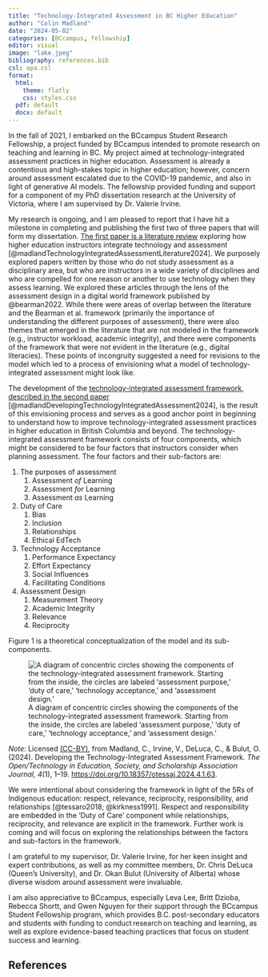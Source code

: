 ```yaml
---
title: "Technology-Integrated Assessment in BC Higher Education"
author: "Colin Madland"
date: "2024-05-02"
categories: [BCcampus, fellowship]
editor: visual
image: "lake.jpeg"
bibliography: references.bib
csl: apa.csl
format:
  html:
    theme: flatly
    css: styles.css
  pdf: default
  docx: default
---
```


In the fall of 2021, I embarked on the BCcampus Student Research Fellowship, a project funded by BCcampus intended to promote research on teaching and learning in BC. My project aimed at technology-integrated assessment practices in higher education. Assessment is already a contentious and high-stakes topic in higher education; however, concern around assessment escalated due to the COVID-19 pandemic, and also in light of generative AI models. The fellowship provided funding and support for a component of my PhD dissertation research at the University of Victoria, where I am supervised by Dr. Valerie Irvine.

My research is ongoing, and I am pleased to report that I have hit a milestone in completing and publishing the first two of three papers that will form my dissertation. [The first paper is a literature review](https://doi.org/10.18357/otessaj.2024.4.1.57) exploring how higher education instructors integrate technology and assessment [@madlandTechnologyIntegratedAssessmentLiterature2024]. We purposely explored papers written by those who do not study assessment as a disciplinary area, but who are instructors in a wide variety of disciplines and who are compelled for one reason or another to use technology when they assess learning. We explored these articles through the lens of the assessment design in a digital world framework published by @bearman2022. While there were areas of overlap between the literature and the Bearman et al. framework (primarily the importance of understanding the different purposes of assessment), there were also themes that emerged in the literature that are not modeled in the framework (e.g., instructor workload, academic integrity), and there were components of the framework that were not evident in the literature (e.g., digital literacies). These points of incongruity suggested a need for revisions to the model which led to a process of envisioning what a model of technology-integrated assessment might look like.

The development of the [technology-integrated assessment framework, described in the second paper](https://doi.org/10.18357/otessaj.2024.4.1.63) [@madlandDevelopingTechnologyIntegratedAssessment2024], is the result of this envisioning process and serves as a good anchor point in beginning to understand how to improve technology-integrated assessment practices in higher education in British Columbia and beyond. The technology-integrated assessment framework consists of four components, which might be considered to be four factors that instructors consider when planning assessment. The four factors and their sub-factors are:

1.  The purposes of assessment
    1.  Assessment *of* Learning
    2.  Assessment *for* Learning
    3.  Assessment *as* Learning
2.  Duty of Care
    1.  Bias
    2.  Inclusion
    3.  Relationships
    4.  Ethical EdTech
3.  Technology Acceptance
    1.  Performance Expectancy
    2.  Effort Expectancy
    3.  Social Influences
    4.  Facilitating Conditions
4.  Assessment Design
    1.  Measurement Theory
    2.  Academic Integrity
    3.  Relevance
    4.  Reciprocity

Figure 1 is a theoretical conceptualization of the model and its sub-components.

![A diagram of concentric circles showing the components of the technology-integrated assessment framework. Starting from the inside, the circles are labeled 'assessment purpose,' 'duty of care,' 'technology acceptance,' and 'assessment design.'](tiaf-q-full.png)

*Note:* Licensed [(CC-BY)](https://creativecommons.org/licenses/by/4.0/), from Madland, C., Irvine, V., DeLuca, C., & Bulut, O. (2024). Developing the Technology-Integrated Assessment Framework. *The Open/Technology in Education, Society, and Scholarship Association Journal, 4*(1), 1–19. <https://doi.org/10.18357/otessaj.2024.4.1.63>.

We were intentional about considering the framework in light of the 5Rs of Indigenous education: respect, relevance, reciprocity, responsibility, and relationships [@tessaro2018; @kirkness1991]. Respect and responsibility are embedded in the 'Duty of Care' component while relationships, reciprocity, and relevance are explicit in the framework. Further work is coming and will focus on exploring the relationships between the factors and sub-factors in the framework.

I am grateful to my supervisor, Dr. Valerie Irvine, for her keen insight and expert contributions, as well as my committee members, Dr. Chris DeLuca (Queen's University), and Dr. Okan Bulut (University of Alberta) whose diverse wisdom around assessment were invaluable.

I am also appreciative to BCcampus, especially Leva Lee, Britt Dzioba, Rebecca Shortt, and Gwen Nguyen for their support through the BCcampus Student Fellowship program, which provides B.C. post-secondary educators and students with funding to conduct research on teaching and learning, as well as explore evidence-based teaching practices that focus on student success and learning.

## References
